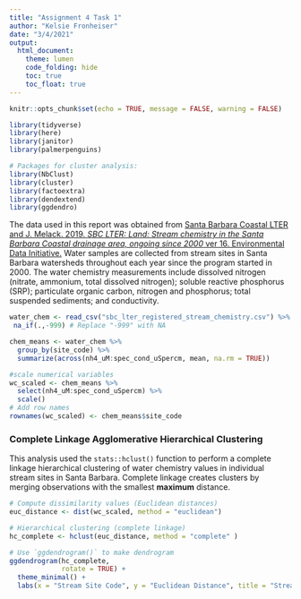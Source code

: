 ```yaml
---
title: "Assignment 4 Task 1"
author: "Kelsie Fronheiser"
date: "3/4/2021"
output: 
  html_document:
    theme: lumen
    code_folding: hide
    toc: true
    toc_float: true
---
```


```r
knitr::opts_chunk$set(echo = TRUE, message = FALSE, warning = FALSE)

library(tidyverse)
library(here)
library(janitor)
library(palmerpenguins)

# Packages for cluster analysis:
library(NbClust)
library(cluster)
library(factoextra)
library(dendextend)
library(ggdendro)
```

The data used in this report was obtained from [Santa Barbara Coastal LTER and J. Melack. 2019. *SBC LTER: Land: Stream chemistry in the Santa Barbara Coastal drainage area, ongoing since 2000* ver 16. Environmental Data Initiative.](https://portal.edirepository.org/nis/mapbrowse?packageid=knb-lter-sbc.6.16) Water samples are collected from stream sites in Santa Barbara watersheds throughout each year since the program started in 2000. The water chemistry measurements include dissolved nitrogen (nitrate, ammonium, total dissolved nitrogen); soluble reactive phosphorus (SRP); particulate organic carbon, nitrogen and phosphorus; total suspended sediments; and conductivity.
```r
water_chem <- read_csv("sbc_lter_registered_stream_chemistry.csv") %>% 
 na_if(.,-999) # Replace "-999" with NA

chem_means <- water_chem %>% 
  group_by(site_code) %>% 
  summarize(across(nh4_uM:spec_cond_uSpercm, mean, na.rm = TRUE))

#scale numerical variables
wc_scaled <- chem_means %>% 
  select(nh4_uM:spec_cond_uSpercm) %>% 
  scale()
# Add row names
rownames(wc_scaled) <- chem_means$site_code
```
### Complete Linkage Agglomerative Hierarchical Clustering

This analysis used the `stats::hclust()` function to perform a complete linkage hierarchical clustering of water chemistry values in individual stream sites in Santa Barbara. Complete linkage creates clusters by merging observations with the smallest **maximum** distance.
```r
# Compute dissimilarity values (Euclidean distances)
euc_distance <- dist(wc_scaled, method = "euclidean")

# Hierarchical clustering (complete linkage)
hc_complete <- hclust(euc_distance, method = "complete" )

# Use `ggdendrogram()` to make dendrogram
ggdendrogram(hc_complete, 
             rotate = TRUE) +
  theme_minimal() +
  labs(x = "Stream Site Code", y = "Euclidean Distance", title = "Stream Site Chemistry Dendrogram in Santa Barbara, CA")
```

